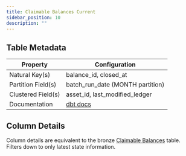 ```yaml
---
title: Claimable Balances Current
sidebar_position: 10
description: ""
---
```


<div className="scoped-data-dictionary-table">

## Table Metadata

| Property | Configuration |
| --- | --- |
| Natural Key(s) | balance_id, closed_at |
| Partition Field(s) | batch_run_date (MONTH partition) |
| Clustered Field(s) | asset_id, last_modified_ledger |
| Documentation | [dbt docs](http://www.stellar-dbt-docs.com/#!/model/model.stellar_dbt_public.claimable_balances_current) |

## Column Details

Column details are equivalent to the bronze [Claimable Balances](../bronze/claimable-balances.mdx) table. Filters down to only latest state information.

</div>
